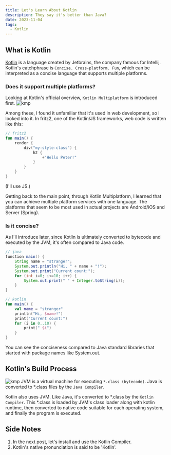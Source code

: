 ```yaml
---
title: Let's Learn About Kotlin
description: They say it's better than Java?
date: 2023-11-04
tags:
  - Kotlin
---
```


## What is Kotlin
[Kotlin](https://kotlinlang.org/) is a language created by Jetbrains, the company famous for Intellij.
Kotlin's catchphrase is `Concise. Cross‑platform. Fun`, which can be interpreted as a concise language that supports multiple platforms.

### Does it support multiple platforms?
Looking at Kotlin's official overview, `Kotlin Multiplatform` is introduced first.
![kmp](/images/lang/kotlin/kotlin-multiplatform.svg)

Among these, I found it unfamiliar that it's used in web development, so I looked into it. In fritz2, one of the Kotlin/JS frameworks, web code is written like this:
``` kotlin showLineNumbers
// fritz2
fun main() {
    render {
        div("my-style-class") {
            h2 {
                +"Hello Peter!"
            }
        }
    }
}
```
(I'll use JS.)

Getting back to the main point, through Kotlin Multiplatform, I learned that you can achieve multiple platform services with one language.
The platforms that seem to be most used in actual projects are Android/iOS and Server (Spring).

### Is it concise?
As I'll introduce later, since Kotlin is ultimately converted to bytecode and executed by the JVM, it's often compared to Java code.
``` java showLineNumbers
// java
function main() {
    String name = "stranger";
    System.out.println("Hi, " + name + "!");
    System.out.print("Current count:");
    for (int i=0; i<=10; i++) {
        System.out.print(" " + Integer.toString(i));
    }
}
```

``` kotlin showLineNumbers
// kotlin
fun main() {
    val name = "stranger"
    println("Hi, $name!")
    print("Current count:")
    for (i in 0..10) {
        print(" $i")
    }
}
```

You can see the conciseness compared to Java standard libraries that started with package names like System.out.

## Kotlin's Build Process
![kmp](/images/lang/kotlin/complie-process.png)
JVM is a virtual machine for executing `*.class (bytecode)`.
Java is converted to *.class files by the `Java Compiler`.

Kotlin also uses JVM. Like Java, it's converted to *.class by the `Kotlin Compiler`.
This *.class is loaded by JVM's class loader along with kotlin runtime, then converted to native code suitable for each operating system, and finally the program is executed.

## Side Notes
1. In the next post, let's install and use the Kotlin Compiler.
2. Kotlin's native pronunciation is said to be 'Kotlin'.
